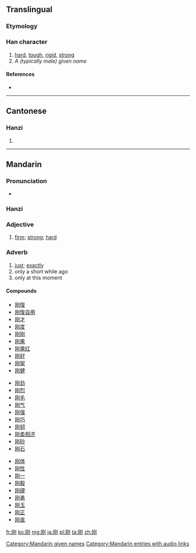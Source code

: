 {{also|剛}}
==Translingual==

===Etymology===
{{Han simp|剛|f=岡|t=冈}}

===Han character===
{{Han char|rn=18|rad=刀|as=04|sn=6|four=|canj=月大中弓 (BKLN)}}

# [[hard]], [[tough]], [[rigid]], [[strong]]
# ''A (typically male) given name''

====References====
* {{Han ref|kx=0137.301|hdz=10326.060|uh=521A|ud=21018}}

----

==Cantonese==

===Hanzi===
{{yue-hanzi|jyut=|y=gong1|tra=剛}}

# {{defn|lang=yue|sort=刀04}}

----

==Mandarin==

===Pronunciation===
* {{audio|zh-gāng.ogg|audio}}

===Hanzi===
{{cmn-hanzi|tra=剛|pin=[[gāng]] ([[gang1]], [[Gāng]] ([[Gang1]])|wg=kang<sup>1</sup>, Kang<sup>1</sup>}}

===Adjective===
{{cmn-adj|s|pin=gāng|pint=gang1|tra=剛|sim=刚|rs=刀04}}

# [[firm]]; [[strong]]; [[hard]]

===Adverb===
{{cmn-adv|s|pin=gāng|pint=gang1|tra=剛|sim=刚|rs=刀04}}

# [[just]]; [[exactly]]
# only a short while ago
# only at this moment

====Compounds====
{{top3}}
* [[刚愎]]
* [[刚愎自用]]
* [[刚才]]
* [[刚度]]
* [[刚刚]]
* [[刚果]]
* [[刚果红]]
* [[刚好]]
* [[刚架]]
* [[刚健]]
{{mid3}}
* [[刚劲]]
* [[刚烈]]
* [[刚毛]]
* [[刚气]]
* [[刚强]]
* [[刚巧]]
* [[刚韧]]
* [[刚柔相济]]
* [[刚砂]]
* [[刚石]]
{{mid3}}
* [[刚体]]
* [[刚性]]
* [[刚一]]
* [[刚毅]]
* [[刚硬]]
* [[刚勇]]
* [[刚玉]]
* [[刚正]]
* [[刚直]]
{{bottom}}

[[Category:Mandarin given names]]
[[Category:Mandarin entries with audio links]]

[[fr:刚]]
[[ko:刚]]
[[mg:刚]]
[[ja:刚]]
[[pl:刚]]
[[ta:刚]]
[[zh:刚]]